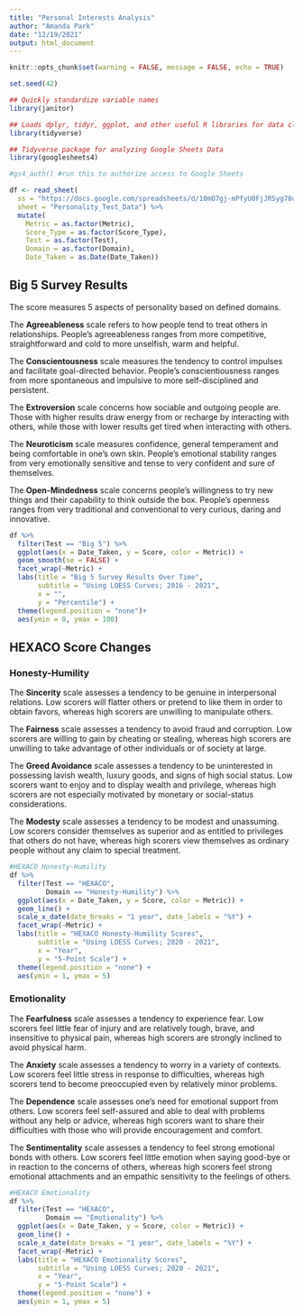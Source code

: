 ```yaml
---
title: "Personal Interests Analysis"
author: "Amanda Park"
date: "12/19/2021"
output: html_document
---
```


```r
knitr::opts_chunk$set(warning = FALSE, message = FALSE, echo = TRUE)

set.seed(42)

## Quickly standardize variable names
library(janitor)

## Loads dplyr, tidyr, ggplot, and other useful R libraries for data cleaning
library(tidyverse)

## Tidyverse package for analyzing Google Sheets Data
library(googlesheets4)

#gs4_auth() #run this to authorize access to Google Sheets

df <- read_sheet(
  ss = "https://docs.google.com/spreadsheets/d/10mO7gj-mPfyU0FjJRSyg78ubj078YpLrkDsZ3I7XQqI/edit#gid=300308603",
  sheet = "Personality_Test_Data") %>%
  mutate(
    Metric = as.factor(Metric),
    Score_Type = as.factor(Score_Type),
    Test = as.factor(Test),
    Domain = as.factor(Domain),
    Date_Taken = as.Date(Date_Taken))
```

## Big 5 Survey Results

The score measures 5 aspects of personality based on defined domains.

The **Agreeableness** scale refers to how people tend to treat others in relationships. People's agreeableness ranges from more competitive, straightforward and cold to more unselfish, warm and helpful.

The **Conscientousness** scale measures the tendency to control impulses and facilitate goal-directed behavior. People's conscientiousness ranges from more spontaneous and impulsive to more self-disciplined and persistent.

The **Extroversion** scale concerns how sociable and outgoing people are. Those with higher results draw energy from or recharge by interacting with others, while those with lower results get tired when interacting with others.

The **Neuroticism** scale measures confidence, general temperament and being comfortable in one’s own skin. People’s emotional stability ranges from very emotionally sensitive and tense to very confident and sure of themselves.

The **Open-Mindedness** scale concerns people's willingness to try new things and their capability to think outside the box. People's openness ranges from very traditional and conventional to very curious, daring and innovative.

```r
df %>%
  filter(Test == "Big 5") %>%
  ggplot(aes(x = Date_Taken, y = Score, color = Metric)) + 
  geom_smooth(se = FALSE) +
  facet_wrap(~Metric) +
  labs(title = "Big 5 Survey Results Over Time",
       subtitle = "Using LOESS Curves; 2016 - 2021",
       x = "",
       y = "Percentile") +
  theme(legend.position = "none")+
  aes(ymin = 0, ymax = 100)
```

## HEXACO Score Changes

### Honesty-Humility

The **Sincerity** scale assesses a tendency to be genuine in interpersonal relations. Low scorers will flatter others or pretend to like them in order to obtain favors, whereas high scorers are unwilling to manipulate others.

The **Fairness** scale assesses a tendency to avoid fraud and corruption. Low scorers are willing to gain by cheating or stealing, whereas high scorers are unwilling to take advantage of other individuals or of society at large.

The **Greed Avoidance** scale assesses a tendency to be uninterested in possessing lavish wealth, luxury goods, and signs of high social status. Low scorers want to enjoy and to display wealth and privilege, whereas high scorers are not especially motivated by monetary or social-status considerations.

The **Modesty** scale assesses a tendency to be modest and unassuming. Low scorers consider themselves as superior and as entitled to privileges that others do not have, whereas high scorers view themselves as ordinary people without any claim to special treatment.

```r
#HEXACO Honesty-Humility
df %>%
  filter(Test == "HEXACO", 
         Domain == "Honesty-Humility") %>%
  ggplot(aes(x = Date_Taken, y = Score, color = Metric)) +
  geom_line() +
  scale_x_date(date_breaks = "1 year", date_labels = "%Y") +
  facet_wrap(~Metric) +
  labs(title = "HEXACO Honesty-Humility Scores",
       subtitle = "Using LOESS Curves; 2020 - 2021",
       x = "Year",
       y = "5-Point Scale") +
  theme(legend.position = "none") +
  aes(ymin = 1, ymax = 5)
```

### Emotionality

The **Fearfulness** scale assesses a tendency to experience fear. Low scorers feel little fear of injury and are relatively tough, brave, and insensitive to physical pain, whereas high scorers are strongly inclined to avoid physical harm.

The **Anxiety** scale assesses a tendency to worry in a variety of contexts. Low scorers feel little stress in response to difficulties, whereas high scorers tend to become preoccupied even by relatively minor problems.

The **Dependence** scale assesses one's need for emotional support from others. Low scorers feel self-assured and able to deal with problems without any help or advice, whereas high scorers want to share their difficulties with those who will provide encouragement and comfort.

The **Sentimentality** scale assesses a tendency to feel strong emotional bonds with others. Low scorers feel little emotion when saying good-bye or in reaction to the concerns of others, whereas high scorers feel strong emotional attachments and an empathic sensitivity to the feelings of others.

```r
#HEXACO Emotionality
df %>%
  filter(Test == "HEXACO", 
         Domain == "Emotionality") %>%
  ggplot(aes(x = Date_Taken, y = Score, color = Metric)) +
  geom_line() +
  scale_x_date(date_breaks = "1 year", date_labels = "%Y") +
  facet_wrap(~Metric) +
  labs(title = "HEXACO Emotionality Scores",
       subtitle = "Using LOESS Curves; 2020 - 2021",
       x = "Year",
       y = "5-Point Scale") +
  theme(legend.position = "none") +
  aes(ymin = 1, ymax = 5)
```
